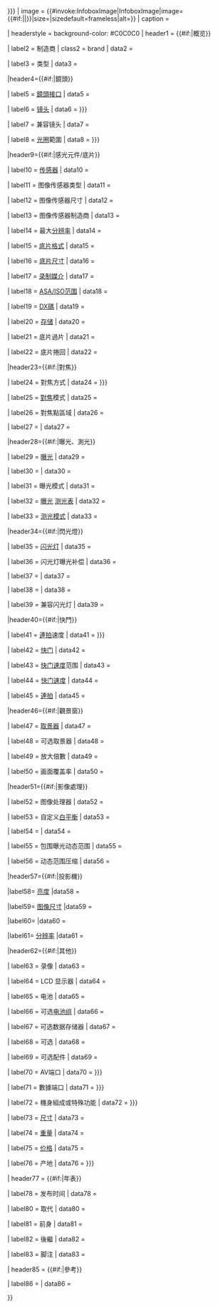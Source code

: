{{Infobox
| bodyclass  = hproduct
| titleclass = fn

| title      = {{#if:{{{model|}}}|{{{model|}}}|{{{camera_name|{{{camera_model|<includeonly>{{PAGENAME}}</includeonly>}}}}}}}}
| image      = {{#invoke:InfoboxImage|InfoboxImage|image={{#if:{{{image_name|}}}|{{{image_name|}}}|{{{image|}}}}}|size={{{image_size|}}}|sizedefault=frameless|alt={{{image_alt|}}}}}
| caption    = {{{caption|}}}

| headerstyle = background-color: #C0C0C0
| header1 = {{#if:{{{type|}}}{{{maker|}}}{{{camera_type|}}}|概览}}

| label2     = 制造商
| class2     = brand
| data2     = {{{maker|}}}

| label3     = 类型
| data3      = {{{type|}}}

|header4={{#if:{{{lens_mount|}}}{{{lens|}}}{{{lens_system|}}}{{{f_numbers|}}}{{{complens|}}}|鏡頭}}

| label5     = [[鏡頭接口]]
| data5      = {{{lens_mount|}}}

| label6     = [[镜头]]
| data6      = {{{lens|{{{lens_system|}}}}}}

| label7     = 兼容镜头
| data7      = {{{complens|}}}

| label8     = [[光圈]]範圍
| data8      = {{{f-numbers|{{{f_numbers|}}}}}}

|header9={{#if:{{{sensor|}}}{{{sensor_type|}}}{{{sensor_size|}}}{{{sensor_maker|}}}{{{res|}}}{{{filmformat|}}}{{{filmsize|}}}{{{speedRange|}}}{{{DXcoding|}}}{{{recording_medium|}}}{{{storage|}}}{{{fadvance|}}}{{{frewind|}}}|感光元件/底片}}

| label10     = [[图像传感器|传感器]]
| data10      = {{{sensor|}}}

| label11     = 图像传感器类型
| data11      = {{{sensor_type|}}}

| label12     = 图像传感器尺寸
| data12      = {{{sensor_size|}}}

| label13     = 图像传感器制造商
| data13      = {{{sensor_maker|}}}

| label14     = 最大[[分辨率]]
| data14      = {{{res|}}}

| label15     = [[底片格式]]
| data15      = {{{filmformat|}}}

| label16     = [[底片尺寸]]
| data16      = {{{filmsize|}}}

| label17     = [[存储设备|录制媒介]]
| data17      = {{{recording_medium|}}}

| label18     = [[感光度|ASA/ISO范围]]
| data18      = {{{speedRange|}}}

| label19    = [[DX碼]]
| data19     = {{{DXcoding|}}}

| label20    = [[计算机内存|存储]]
| data20     = {{{storage|}}}

| label21    = 底片過片
| data21     = {{{fadvance|}}}

| label22    = 底片捲回
| data22     = {{{frewind|}}}

|header23={{#if:{{{focus|}}}{{{focus_type|}}}{{{fmode|}}}{{{farea|}}}{{{fcbkt|}}}|對焦}}

| label24    = 對焦方式
| data24     = {{{focus|{{{focus_type|}}}}}}

| label25    = [[對焦]]模式
| data25     = {{{fmode|}}}

| label26    = 對焦點區域
| data26     = {{{farea|}}}

| label27    = {{link-en|对焦包围曝光|Bracketing#Focus bracketing}}
| data27     = {{{fcbkt|}}}

|header28={{#if:{{{exposure|}}}{{{exbkt|}}}{{{emode|}}}{{{metering|}}}{{{mmode|}}}|曝光、測光}}

| label29    = [[曝光]]
| data29     = {{{exposure|}}}

| label30    = {{link-en|包围式曝光|Bracketing}}
| data30     = {{{exbkt|}}}

| label31    = 曝光模式
| data31     = {{{emode|}}}

| label32    = [[曝光]] [[测光表]]
| data32     = {{{metering|}}}

| label33    = [[测光模式]]
| data33     = {{{mmode|}}}

|header34={{#if:{{{flash|}}}{{{flashcomp|}}}{{{fsynch|}}}{{{flbkt|}}}{{{compflash|}}}|閃光燈}}

| label35    = [[闪光灯]]
| data35     = {{{flash|}}}

| label36    = 闪光灯曝光补偿
| data36     = {{{flashcomp|}}}

| label37    = {{link-en|闪光灯同步|Flash synchronization}}
| data37     = {{{fsynch|}}}

| label38    = {{link-en|闪光灯包围式曝光|Bracketing#Flash bracketing}}
| data38     = {{{flbkt|}}}

| label39     = 兼容闪光灯
| data39      = {{{compflash|}}}

|header40={{#if:{{{frame_rate|}}}{{{frame-rate|}}}{{{shutter|}}}{{{shutterRange|}}}{{{shutter_speeds|}}}{{{cont|}}}|快門}}

| label41    = [[連拍]]速度
| data41     = {{{frame_rate|{{{frame-rate|}}}}}}

| label42    = [[快门]]
| data42     = {{{shutter|}}}

| label43    = [[快门速度]]范围
| data43     = {{{shutterRange|}}}

| label44    = [[快门速度]]
| data44     = {{{shutter_speeds|}}}

| label45    = [[連拍]]
| data45     = {{{cont|}}}

|header46={{#if:{{{viewfinder|}}}{{{ovf|}}}{{{magnification|}}}{{{coverage|}}}|觀景窗}}

| label47    = [[取景器]]
| data47     = {{{viewfinder|}}}

| label48     = 可选取景器
| data48      = {{{ovf|}}}

| label49    = 放大倍數
| data49     = {{{magnification|}}}

| label50    = 画面覆盖率
| data50     = {{{coverage|}}}

|header51={{#if:{{{iproc|}}}{{{WB|}}}{{{wbbkt|}}}{{{drbkt|}}}{{{drcomp|}}}|影像處理}}

| label52    = 图像处理器
| data52     = {{{iproc|}}}

| label53    = 自定义[[白平衡]]
| data53     = {{{WB|}}}

| label54    = {{link-en|白平衡包围式曝光|Bracketing#White balance bracketing}}
| data54     = {{{wbbkt|}}}

| label55    = 包围曝光动态范围
| data55     = {{{drbkt|}}}

| label56    = 动态范围压缩
| data56     = {{{drcomp|}}}

|header57={{#if:{{{brightness|}}}{{{imsize|}}}{{{throwdis|}}}{{{prores|}}}|投影機}}

|label58= [[亮度]]
|data58 = {{{brightness|}}}

|label59= [[分辨率|图像尺寸]]
|data59 = {{{imsize|}}}

|label60= {{link-en|投射距离|Throw (projector)}}
|data60 = {{{throwdis|}}}

|label61= [[分辨率]]
|data61 = {{{prores|}}}

|header62={{#if:{{{vidrecord|}}}{{{rearLCD|}}}{{{battery|}}}{{{obp|}}}{{{odb|}}}{{{omd|}}}{{{oacc|}}}{{{interface_AVout|}}}{{{interfaceAVout|}}}{{{interface_Data|}}}{{{interfaceData|}}}{{{body_comp-feats|}}}{{{bodyCompFeats|}}}{{{dimensions|}}}{{{weight|}}}{{{price|}}}{{{made_in|}}}{{{madeIn|}}}|其他}}

| label63    = 录像
| data63     = {{{vidrecord|}}}

| label64    = LCD 显示器
| data64     = {{{rearLCD|}}}

| label65    = 电池
| data65     = {{{battery|}}}

| label66    = 可选[[电池组]]
| data66     = {{{obp|}}}

| label67     = 可选数据存储器
| data67      = {{{odb|}}}

| label68     = 可选{{link-en|马达驱动|Motor drive}}
| data68      = {{{omd|}}}

| label69     = 可选配件
| data69      = {{{oacc|}}}

| label70    = AV端口
| data70     = {{{interface_AVout|{{{interfaceAVout|}}}}}}

| label71    = 數據端口
| data71     = {{{interface_Data|{{{interfaceData|}}}}}}

| label72    = 機身組成或特殊功能
| data72     = {{{body_comp-feats|{{{bodyCompFeats|}}}}}}

| label73    = [[尺寸]]
| data73     = {{{dimensions|}}}

| label74    = [[重量]]
| data74     = {{{weight|}}}

| label75    = [[价格]]
| data75     = {{{price|}}}

| label76    = 产地
| data76     = {{{made_in|{{{madeIn|}}}}}}

| header77 = {{#if:{{{replaced|}}}{{{predecessor|}}}{{{successor|}}}|年表}}

| label78    = 发布时间
| data78     = {{{date|}}}

| label80    = 取代
| data80     = {{{replaced|}}}

| label81    = 前身
| data81     = {{{predecessor|}}}

| label82    = 後繼
| data82     = {{{successor|}}}

| label83    = 脚注
| data83     = {{{footnotes|}}}

| header85 = {{#if:{{{references|}}}{{{reference|}}}|參考}}

| label86 = 
| data86  = {{{references|}}}{{{reference|}}}









}}<noinclude>{{documentation}}<!-- place category and language links on the /doc sub-page, not here --></noinclude>
